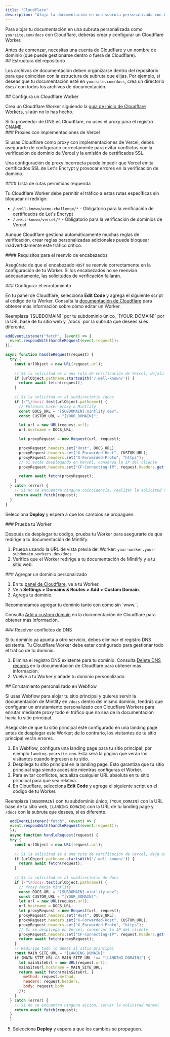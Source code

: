 ```yaml
---
title: "Cloudflare"
description: "Aloja la documentación en una subruta personalizada con Cloudflare Workers"
---
```



Para alojar tu documentación en una subruta personalizada como `yoursite.com/docs` con Cloudflare, deberás crear y configurar un Cloudflare Worker.

<Info>
  Antes de comenzar, necesitas una cuenta de Cloudflare y un nombre de dominio (que puede gestionarse dentro o fuera de Cloudflare).
</Info>

<div id="repository-structure">
  ## Estructura del repositorio
</div>

Los archivos de documentación deben organizarse dentro del repositorio para que coincidan con la estructura de subruta que elijas. Por ejemplo, si deseas que tu documentación esté en `yoursite.com/docs`, crea un directorio `docs/` con todos los archivos de documentación.

<div id="set-up-a-cloudflare-worker">
  ## Configura un Cloudflare Worker
</div>

Crea un Cloudflare Worker siguiendo la [guía de inicio de Cloudflare Workers](https://developers.cloudflare.com/workers/get-started/dashboard/), si aún no lo has hecho.

<Warning>
  Si tu proveedor de DNS es Cloudflare, no uses el proxy para el registro CNAME.
</Warning>

<div id="proxies-with-vercel-deployments">
  ### Proxies con implementaciones de Vercel
</div>

Si usas Cloudflare como proxy con implementaciones de Vercel, debes asegurarte de configurarlo correctamente para evitar conflictos con la verificación de dominio de Vercel y la emisión de certificados SSL.

Una configuración de proxy incorrecta puede impedir que Vercel emita certificados SSL de Let's Encrypt y provocar errores en la verificación de dominio.

<div id="required-path-allowlist">
  #### Lista de rutas permitidas requerida
</div>

Tu Cloudflare Worker debe permitir el tráfico a estas rutas específicas sin bloquear ni redirigir:

- `/.well-known/acme-challenge/*` - Obligatorio para la verificación de certificados de Let's Encrypt
- `/.well-known/vercel/*` - Obligatorio para la verificación de dominios de Vercel

Aunque Cloudflare gestiona automáticamente muchas reglas de verificación, crear reglas personalizadas adicionales puede bloquear inadvertidamente este tráfico crítico.

<div id="header-forwarding-requirements">
  #### Requisitos para el reenvío de encabezados
</div>

Asegúrate de que el encabezado `HOST` se reenvíe correctamente en la configuración de tu Worker. Si los encabezados no se reenvían adecuadamente, las solicitudes de verificación fallarán.

<div id="configure-routing">
  ### Configurar el enrutamiento
</div>

En tu panel de Cloudflare, selecciona **Edit Code** y agrega el siguiente script al código de tu Worker. Consulta la [documentación de Cloudflare](https://developers.cloudflare.com/workers-ai/get-started/dashboard/#development) para obtener más información sobre cómo editar un Worker.

<Tip>
  Reemplaza `[SUBDOMAIN]` por tu subdominio único, `[YOUR_DOMAIN]` por la URL base de tu sitio web y `/docs` por la subruta que desees si es diferente.
</Tip>

```javascript
addEventListener("fetch", (event) => {
  event.respondWith(handleRequest(event.request));
});

async function handleRequest(request) {
  try {
    const urlObject = new URL(request.url);
    
    // Si la solicitud es a una ruta de verificación de Vercel, déjala pasar
    if (urlObject.pathname.startsWith('/.well-known/')) {
      return await fetch(request);
    }
    
    // Si la solicitud es al subdirectorio /docs
    if (/^\/docs/.test(urlObject.pathname)) {
      // Entonces hacer proxy a Mintlify
      const DOCS_URL = "[SUBDOMAIN].mintlify.dev";
      const CUSTOM_URL = "[YOUR_DOMAIN]";

      let url = new URL(request.url);
      url.hostname = DOCS_URL;

      let proxyRequest = new Request(url, request);

      proxyRequest.headers.set("Host", DOCS_URL);
      proxyRequest.headers.set("X-Forwarded-Host", CUSTOM_URL);
      proxyRequest.headers.set("X-Forwarded-Proto", "https");
      // Si estás desplegando en Vercel, conserva la IP del cliente
      proxyRequest.headers.set("CF-Connecting-IP", request.headers.get("CF-Connecting-IP"));

      return await fetch(proxyRequest);
    }
  } catch (error) {
    // Si no se encuentra ninguna coincidencia, realizar la solicitud normal
    return await fetch(request);
  }
}
```

Selecciona **Deploy** y espera a que los cambios se propaguen.

<Propagating />

<div id="test-your-worker">
  ### Prueba tu Worker
</div>

Después de desplegar tu código, prueba tu Worker para asegurarte de que redirige a tu documentación de Mintlify.

1. Prueba usando la URL de vista previa del Worker: `your-worker.your-subdomain.workers.dev/docs`
2. Verifica que el Worker redirige a tu documentación de Mintlify y a tu sitio web.

<div id="add-custom-domain">
  ### Agregar un dominio personalizado
</div>

1. En tu [panel de Cloudflare](https://dash.cloudflare.com/), ve a tu Worker.
2. Ve a **Settings > Domains & Routes > Add > Custom Domain**.
3. Agrega tu dominio. 

<Tip>
  Recomendamos agregar tu dominio tanto con como sin `www.`.
</Tip>

Consulta [Add a custom domain](https://developers.cloudflare.com/workers/configuration/routing/custom-domains/#add-a-custom-domain) en la documentación de Cloudflare para obtener más información. 

<div id="resolve-dns-conflicts">
  ### Resolver conflictos de DNS
</div>

Si tu dominio ya apunta a otro servicio, debes eliminar el registro DNS existente. Tu Cloudflare Worker debe estar configurado para gestionar todo el tráfico de tu dominio.

1. Elimina el registro DNS existente para tu dominio. Consulta [Delete DNS records](https://developers.cloudflare.com/dns/manage-dns-records/how-to/create-dns-records/#delete-dns-records) en la documentación de Cloudflare para obtener más información.
2. Vuelve a tu Worker y añade tu dominio personalizado.

<div id="webflow-custom-routing">
  ## Enrutamiento personalizado en Webflow
</div>

Si usas Webflow para alojar tu sitio principal y quieres servir la documentación de Mintlify en `/docs` dentro del mismo dominio, tendrás que configurar un enrutamiento personalizado con Cloudflare Workers para enrutar mediante proxy todo el tráfico que no sea de la documentación hacia tu sitio principal.

<Warning>
  Asegúrate de que tu sitio principal esté configurado en una landing page antes de desplegar este Worker; de lo contrario, los visitantes de tu sitio principal verán errores.
</Warning>

1. En Webflow, configura una landing page para tu sitio principal, por ejemplo `landing.yoursite.com`. Esta será la página que verán los visitantes cuando ingresen a tu sitio.
2. Despliega tu sitio principal en la landing page. Esto garantiza que tu sitio principal siga siendo accesible mientras configuras el Worker.
3. Para evitar conflictos, actualiza cualquier URL absoluta en tu sitio principal para que sea relativa.
4. En Cloudflare, selecciona **Edit Code** y agrega el siguiente script en el código de tu Worker.

<Tip> Reemplaza `[SUBDOMAIN]` con tu subdominio único, `[YOUR_DOMAIN]` con la URL base de tu sitio web, `[LANDING_DOMAIN]` con la URL de tu landing page y `/docs` con la subruta que desees, si es diferente. </Tip>

```javascript
  addEventListener("fetch", (event) => {
  event.respondWith(handleRequest(event.request));
  });
  async function handleRequest(request) {
  try {
    const urlObject = new URL(request.url);
    
    // Si la solicitud es a una ruta de verificación de Vercel, deja que pase
    if (urlObject.pathname.startsWith('/.well-known/')) {
      return await fetch(request);
    }
    
    // Si la solicitud es al subdirectorio de docs
    if (/^\/docs/.test(urlObject.pathname)) {
      // Proxy hacia Mintlify
      const DOCS_URL = "[SUBDOMAIN].mintlify.dev";
      const CUSTOM_URL = "[YOUR_DOMAIN]";
      let url = new URL(request.url);
      url.hostname = DOCS_URL;
      let proxyRequest = new Request(url, request);
      proxyRequest.headers.set("Host", DOCS_URL);
      proxyRequest.headers.set("X-Forwarded-Host", CUSTOM_URL);
      proxyRequest.headers.set("X-Forwarded-Proto", "https");
      // Si se despliega en Vercel, conservar la IP del cliente
      proxyRequest.headers.set("CF-Connecting-IP", request.headers.get("CF-Connecting-IP"));
      return await fetch(proxyRequest);
    }
    // Redirige todo lo demás al sitio principal
    const MAIN_SITE_URL = "[LANDING_DOMAIN]";
    if (MAIN_SITE_URL && MAIN_SITE_URL !== "[LANDING_DOMAIN]") {
      let mainSiteUrl = new URL(request.url);
      mainSiteUrl.hostname = MAIN_SITE_URL;
      return await fetch(mainSiteUrl, {
        method: request.method,
        headers: request.headers,
        body: request.body
      });
    }
  } catch (error) {
    // Si no se encuentra ninguna acción, servir la solicitud normal
    return await fetch(request);
  }
  }
```

5. Selecciona **Deploy** y espera a que los cambios se propaguen.

<Propagating />